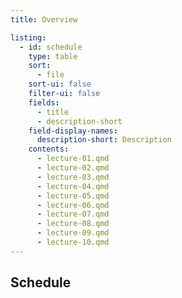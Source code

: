 ```yaml
---
title: Overview

listing:
  - id: schedule
    type: table
    sort:
      - file
    sort-ui: false
    filter-ui: false
    fields: 
      - title
      - description-short
    field-display-names: 
      description-short: Description
    contents:
      - lecture-01.qmd
      - lecture-02.qmd
      - lecture-03.qmd
      - lecture-04.qmd
      - lecture-05.qmd
      - lecture-06.qmd
      - lecture-07.qmd
      - lecture-08.qmd
      - lecture-09.qmd
      - lecture-10.qmd
---
```


## Schedule

::: {#schedule}
:::